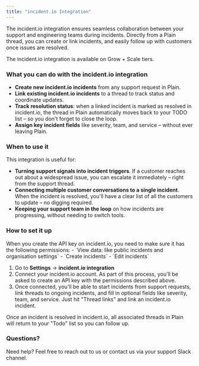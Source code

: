 ```yaml
---
title: "incident.io Integration"
---
```


The incident.io integration ensures seamless collaboration between your support and engineering teams during incidents. Directly from a Plain thread, you can create or link incidents, and easily follow up with customers once issues are resolved.​

The incident.io integration is available on Grow \+ Scale tiers. 

### What you can do with the incident.io integration

- **Create new incident.io incidents** from any support request in Plain.
- **Link existing incident.io incidents** to a thread to track status and coordinate updates.
- **Track resolution status**: when a linked incident is marked as resolved in incident.io, the thread in Plain automatically moves back to your TODO list – so you don't forget to close the loop.
- **Assign key incident fields** like severity, team, and service – without ever leaving Plain.

### When to use it

This integration is useful for:

- **Turning support signals into incident triggers**. If a customer reaches out about a widespread issue, you can escalate it immediately – right from the support thread.
- **Connecting multiple customer conversations to a single incident**. When the incident is resolved, you'll have a clear list of all the customers to update – no digging required.
- **Keeping your support team in the loop** on how incidents are progressing, without needing to switch tools.

### How to set it up 

<Note>
When you create the API key on incident.io, you need to make sure it has the following permissions:
- `View data: like public incidents and organisation settings`
- `Create incidents`
- `Edit incidents`
</Note>

1. Go to **Settings** → **incident.io integration**
2. Connect your incident.io account. As part of this process, you'll be asked to create an API key with the permissions described above.
3. Once connected, you'll be able to start incidents from support requests, link threads to ongoing incidents, and fill in optional fields like severity, team, and service. Just hit "Thread links" and link an incident.io incident. 

Once an incident is resolved in incident.io, all associated threads in Plain will return to your "Todo" list so you can follow up.

### Questions?

Need help? Feel free to reach out to us or contact us via your support Slack channel.
